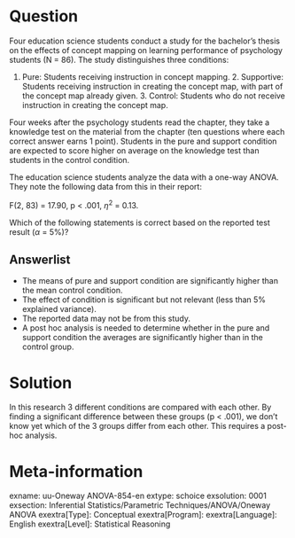 Question
========
Four education science students conduct a study for the bachelor's thesis on the effects of concept mapping on learning performance of psychology students (N = 86). The study distinguishes three conditions:

1. Pure: Students receiving instruction in concept mapping. 2. Supportive: Students receiving instruction in creating the concept map, with part of the concept map already given. 3. Control: Students who do not receive instruction in creating the concept map.

Four weeks after the psychology students read the chapter, they take a knowledge test on the material from the chapter (ten questions where each correct answer earns 1 point). Students in the pure and support condition are expected to score higher on average on the knowledge test than students in the control condition.

The education science students analyze the data with a one-way ANOVA. They note the following data from this in their report:

F(2, 83) = 17.90, p < .001, $\eta^2$ = 0.13.

Which of the following statements is correct based on the reported test result ($\alpha$ = 5%)?

Answerlist
----------
* The means of pure and support condition are significantly higher than the mean control condition.
* The effect of condition is significant but not relevant (less than 5% explained variance).
* The reported data may not be from this study.
* A post hoc analysis is needed to determine whether in the pure and support condition the averages are significantly higher than in the control group.


Solution
========
In this research 3 different conditions are compared with each other. By finding a significant difference between these groups (p < .001), we don't know yet which of the 3 groups differ from each other. This requires a post-hoc analysis.

Meta-information
================
exname: uu-Oneway ANOVA-854-en
extype: schoice
exsolution: 0001
exsection: Inferential Statistics/Parametric Techniques/ANOVA/Oneway ANOVA
exextra[Type]: Conceptual
exextra[Program]: 
exextra[Language]: English
exextra[Level]: Statistical Reasoning